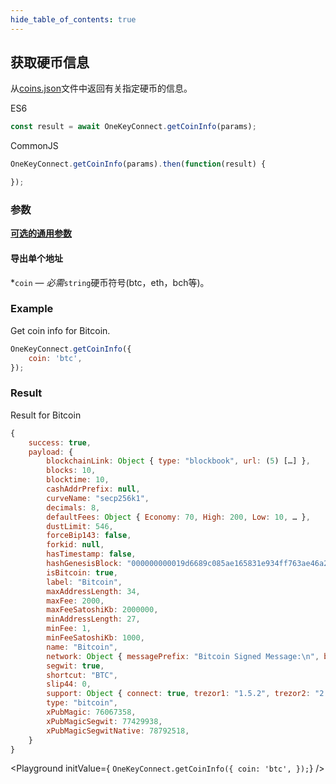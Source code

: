 ```yaml
---
hide_table_of_contents: true
---
```


## 获取硬币信息
从[coins.json](https://github.com/OneKeyHQ/connect/blob/onekey/src/data/coins.json)文件中返回有关指定硬币的信息。

ES6
```javascript
const result = await OneKeyConnect.getCoinInfo(params);
```

CommonJS
```javascript
OneKeyConnect.getCoinInfo(params).then(function(result) {

});
```

### 参数
[****可选的通用参数****](./commonParams)
#### 导出单个地址
*`coin` — *必需*`string`硬币符号(btc，eth，bch等)。

### Example
Get coin info for Bitcoin.
```javascript
OneKeyConnect.getCoinInfo({
    coin: 'btc',
});
```

### Result
Result for Bitcoin
```javascript
{
    success: true,
    payload: {
        blockchainLink: Object { type: "blockbook", url: (5) […] },
        blocks: 10,
        blocktime: 10,
        cashAddrPrefix: null,
        curveName: "secp256k1",
        decimals: 8,
        defaultFees: Object { Economy: 70, High: 200, Low: 10, … },
        dustLimit: 546,
        forceBip143: false,
        forkid: null,
        hasTimestamp: false,
        hashGenesisBlock: "000000000019d6689c085ae165831e934ff763ae46a2a6c172b3f1b60a8ce26f",
        isBitcoin: true,
        label: "Bitcoin",
        maxAddressLength: 34,
        maxFee: 2000,
        maxFeeSatoshiKb: 2000000,
        minAddressLength: 27,
        minFee: 1,
        minFeeSatoshiKb: 1000,
        name: "Bitcoin",
        network: Object { messagePrefix: "Bitcoin Signed Message:\n", bech32: "bc", pubKeyHash: 0, … },
        segwit: true,
        shortcut: "BTC",
        slip44: 0,
        support: Object { connect: true, trezor1: "1.5.2", trezor2: "2.0.5", … },
        type: "bitcoin",
        xPubMagic: 76067358,
        xPubMagicSegwit: 77429938,
        xPubMagicSegwitNative: 78792518,
    }
}
```



<Playground
    initValue={
`OneKeyConnect.getCoinInfo({
    coin: 'btc',
});`}
/>

